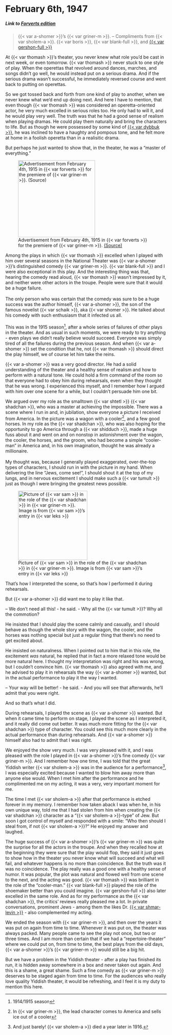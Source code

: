 # February 6th, 1947

##### _Link to [Forverts edition](https://www.nli.org.il/en/newspapers/frw/1947/02/08/01/)_ {.unnumbered}

> {{< var a-shomer >}}'s {{< var griner-m >}}. -- Compliments from {{< var sholem-a >}}. {{< var boris >}}, {{< var blank-full >}}, and [{{< var gershon-full >}}](https://www.museumoffamilyhistory.com/yt/lex/R/rubin-gershon.htm)

At {{< var thomash >}}'s theater, you never knew what role you'd be cast in next week, or even tomorrow. {{< var thomash >}} never stuck to one style of play. When the operettas that revolved around dances, marches, and songs didn't go well, he would instead put on a serious drama. And if the serious drama wasn't successful, he immediately reversed course and went back to putting on operettas. 

So we got tossed back and forth from one kind of play to another, when we never knew what we'd end up doing next. And here I have to mention, that even though {{< var thomash >}} was considered an operetta-oriented actor, he very much excelled in serious roles too. He only had to will it, and he would play very well. The truth was that he had a good sense of realism when playing dramas. He could play them naturally and bring the characters to life. But as though he were possessed by some kind of [{{< var dybbuk >}}](https://en.wikipedia.org/wiki/Dybbuk), he was inclined to have a haughty and pompous tone, and he felt more at home in a foolish operetta than in a realisitic drama. 

But perhaps he just wanted to show that, in the theater, he was a "master of everything."

::: {layout-ncol=2}


![Advertisement from February 4th, 1915 in {{< var forverts >}} for the premiere of {{< var griner-m >}}. [(Source)](https://www.nli.org.il/en/newspapers/frw/1915/02/04/01/article/47.3/)](../img/newspaper_clippings/1915-02-04_forverts.png){width="2.5in"}

Among the plays in which {{< var thomash >}} excelled when I played with him over several seasons in the National Theater was {{< var a-shomer >}}'s distinguished comedy {{< var griner-m >}}. {{< var blank-full >}} and I were also exceptional in this play. And the interesting thing was that, hearing the comedy read aloud, {{< var thomash >}} wasn't impressed by it, and neither were other actors in the troupe. People were sure that it would be a huge failure.<br><br>
The only person who was certain that the comedy was sure to be a huge success was the author himself, {{< var a-shomer >}}, the son of the famous novelist {{< var schaik >}}, aka {{< var shomer >}}. He talked about his comedy with such enthusiasm that it infected us all.<br><br>
This was in the 1915 season^[1914/1915 season], after a whole series of failures of other plays in the theater. And as usual in such moments, we were ready to try anything - even plays we didn't really believe would succeed. Everyone was simply tired of all the failures during the previous season. And when {{< var a-shomer >}} set the condition that he, not {{< var thomash >}} should direct the play himself, we of course let him take the reins.

:::


{{< var a-shomer >}} was a very good director. He had a solid understanding of the theater and a healthy sense of realism and how to perform with a natural tone. He could hold a firm command of the room so that everyone had to obey him during rehearsals, even when they thought that he was wrong. I experienced this myself, and I remember how I argued with him over one scene for a while, but I couldn't persuade him one bit. 


::: {layout-ncol=2}

We argued over my role as the smalltown {{< var shtetl >}} {{< var shadchan >}}, who was a master at achieving the impossible. There was a scene where I run in and, in jubilation, show everyone a picture I received from America. In the picture was a wagon with a cooler^[In {{< var griner-m >}}, the lead character comes to America and sells ice out of a cooler], and a few good horses. In my role as the {{< var shadchan >}}, who was also hoping for the opportunity to go America through a {{< var shidduch >}}, made a huge fuss about it and went on and on nonstop in astonishment over the wagon, the cooler, the horses, and the groom, who had become a simple "cooler-man" in America and, in his own imagination, thought he was already a millionaire.<br><br>
My thought was, because I generally played exaggerated, over-the-top types of characters, I should run in with the picture in my hand. When delivering the line "Jews, come see!", I should shout it at the top of my lungs, and in nervous excitement I should make such a {{< var tumult >}} just as though I were bringing the greatest news possible.

![Picture of {{< var sam >}} in the role of the {{< var shadchan >}} in {{< var griner-m >}}. Image is from {{< var sam >}}'s entry in {{< var leks >}}](../img/sam-griner-millionaire.png){width="2.25in"}

:::

That's how I interpreted the scene, so that's how I performed it during rehearsals.

But {{< var a-shomer >}} did want me to play it like that.

-- We don't need all this! - he said. - Why all the {{< var tumult >}}? Why all the commotion?

He insisted that I should play the scene calmly and casually, and I should behave as though the whole story with the wagon, the cooler, and the horses was nothing special but just a regular thing that there's no need to get excited about.

He insisted on naturalness. When I pointed out to him that in this role, the excitement _was_ natural, he replied that in fact a more relaxed tone would be more natural here. I thought my interpretation was right and his was wrong, but I couldn't convince him. {{< var thomash >}} also agreed with me, and he advised to play it in rehearsals the way {{< var a-shomer >}} wanted, but in the actual performance to play it the way I wanted.

-- Your way will be better! - he said. - And you will see that afterwards, he'll admit that you were right. 

And so that's what I did. 

During rehearsals, I played the scene as {{< var a-shomer >}} wanted. But when it came time to perform on stage, I played the scene as I interpreted it, and it really did come out better. It was much more fitting for the {{< var shadchan >}} type of character. You could see this much more clearly in the actual performance than during rehearsals. And {{< var a-shomer >}} himself also had to admit that I was right. 

We enjoyed the show very much. I was very pleased with it, and I was pleased with the role I played in {{< var a-shomer >}}'s fine comedy {{< var griner-m >}}. And I remember how one time, I was told that the great Yiddish writer {{< var sholem-a >}} was in the audience for a performance^[And just barely! {{< var sholem-a >}} died a year later in 1916.], I was especially excited because I wanted to blow him away more than anyone else would. When I met him after the performance and he complimented me on my acting, it was a very, very important moment for me.

The time I met {{< var sholem-a >}} after that performance is etched forever in my memory. I remember how taken aback I was when he, in his own unique way, told me that I had stolen from him when creating the {{< var shadchan >}} character as a "{{< var sholem-a >}}-type" of Jew. But soon I got control of myself and responded with a smile: "Who then should I steal from, if not {{< var sholem-a >}}?" He enjoyed my answer and laughed.

The huge success of {{< var a-shomer >}}'s {{< var griner-m >}} was quite the surprise for all the actors in the troupe. And when they recalled how at the beginning they were sure that the play would flop, they said it just goes to show how in the theater you never know what will succeed and what will fail, and whatever happens is no more than coincidence. But the truth was it was no coincidence. The play really was a good one with a healthy sense of humor. It was popular, the plot was natural and flowed well from one scene to the next, and the acting was good. {{< var thomash >}} was brilliant in the role of the "cooler-man." {{< var blank-full >}} played the role of the shoemaker better than you could imagine. {{< var gershon-full >}} also later excelled in the same role. And as for my performance as the {{< var shadchan >}}, the critics' reviews really pleased me a lot. In private conversations, prominent Jews - among them the likes Dr. [{{< var shmar-levin >}}](https://en.wikipedia.org/wiki/Shmaryahu_Levin) - also complemented my acting. 

We ended the season with {{< var griner-m >}}, and then over the years it was put on again from time to time. Whenever it was put on, the theater was always packed. Many people came to see the play not once, but two or three times. And I am more than certain that if we had a "repertoire-theater" where we could put on, from time to time, the best plays from the old days, {{< var a-shomer >}}'s {{< var griner-m >}} would still be a big hit.

But we have a problem in the Yiddish theater - after a play has finished its run, it is hidden away somewhere in a box and never taken out again. And this is a shame, a great shame. Such a fine comedy as {{< var griner-m >}} deserves to be staged again from time to time. For the audiences who really love quality Yiddish theater, it would be refreshing, and I feel it is my duty to mention this here. 
